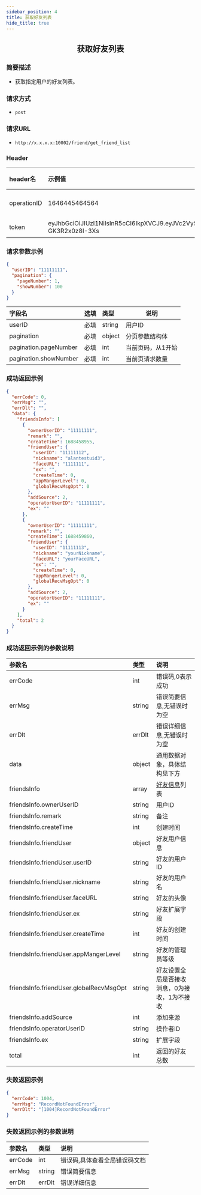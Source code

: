 ```yaml
---
sidebar_position: 4
title: 获取好友列表
hide_title: true
---
```


<center>

## 获取好友列表

</center>

### 简要描述
- 获取指定用户的好友列表。
### 请求方式
- `post` 
### 请求URL
- `http://x.x.x.x:10002/friend/get_friend_list` 


### Header
|header名|示例值|选填|类型|说明|
|:----    |:-------    |:--- |---|------      |
|operationID|1646445464564|必填|string|operationID用于全局链路追踪|
|token|eyJhbGciOiJIUzI1NiIsInR5cCI6IkpXVCJ9.eyJVc2VySUQiOiJvcGVuSU02NTQzMjEiLCJQbGF0Zm9ybUlEIjowLCJleHAiOjE2OTY0OTE4NTAsIm5iZiI6MTY4ODcxNTU1MCwiaWF0IjoxNjg4NzE1ODUwfQ.Mfhg3OiRtJY48rZbKWecNeydnHWW-GK3R2x0z8I-3Xs|必填|string|管理员token|


### 请求参数示例


```json
{
  "userID": "11111111",
  "pagination": {
    "pageNumber": 1,
    "showNumber": 100
  }
}
```
|字段名|选填|类型|说明|
|:----    |:-------    |:--- |---|
|userID|必填|string|用户ID|
|pagination|必填|object|分页参数结构体|
|pagination.pageNumber|必填|int|当前页码，从1开始|
|pagination.showNumber|必填|int|当前页请求数量|
### 成功返回示例


```json
{
  "errCode": 0,
  "errMsg": "",
  "errDlt": "",
  "data": {
    "friendsInfo": [
      {
        "ownerUserID": "11111111",
        "remark": "",
        "createTime": 1688458955,
        "friendUser": {
          "userID": "11111112",
          "nickname": "alantestuid3",
          "faceURL": "1111111",
          "ex": "",
          "createTime": 0,
          "appMangerLevel": 0,
          "globalRecvMsgOpt": 0
        },
        "addSource": 2,
        "operatorUserID": "11111111",
        "ex": ""
      },
      {
        "ownerUserID": "11111111",
        "remark": "",
        "createTime": 1688459860,
        "friendUser": {
          "userID": "11111113",
          "nickname": "yourNickname",
          "faceURL": "yourFaceURL",
          "ex": "",
          "createTime": 0,
          "appMangerLevel": 0,
          "globalRecvMsgOpt": 0
        },
        "addSource": 2,
        "operatorUserID": "11111111",
        "ex": ""
      }
    ],
    "total": 2
  }
}
```
### 成功返回示例的参数说明


|参数名|类型|说明|
|:----    |:-------    |:--- |
|errCode|int|错误码,0表示成功|
|errMsg|string|错误简要信息,无错误时为空|
|errDlt|errDlt|错误详细信息,无错误时为空|
|data|object|通用数据对象，具体结构见下方|
|friendsInfo|array|[好友信息](docs/restapi/commonFields.mdx#friendinfo)列表|
|friendsInfo.ownerUserID|string|用户ID|
|friendsInfo.remark|string|备注|
|friendsInfo.createTime|int|创建时间|
|friendsInfo.friendUser|object|好友用户信息|
|friendsInfo.friendUser.userID|string|好友的用户ID|
|friendsInfo.friendUser.nickname|string|好友的用户名|
|friendsInfo.friendUser.faceURL|string|好友的头像|
|friendsInfo.friendUser.ex|string|好友扩展字段|
|friendsInfo.friendUser.createTime|int|好友的创建时间|
|friendsInfo.friendUser.appMangerLevel|string|好友的管理员等级|
|friendsInfo.friendUser.globalRecvMsgOpt|string|好友设置全局是否接收消息，0为接收，1为不接收|
|friendsInfo.addSource|int|添加来源|
|friendsInfo.operatorUserID|string|操作者ID|
|friendsInfo.ex|string|扩展字段|
|total|int|返回的好友总数|
### 失败返回示例


```json
{
  "errCode": 1004,
  "errMsg": "RecordNotFoundError",
  "errDlt": "[1004]RecordNotFoundError"
}
```
### 失败返回示例的参数说明


|参数名|类型|说明|
|:----    |:-------    |:--- |
|errCode|int|错误码,具体查看全局错误码文档|
|errMsg|string|错误简要信息|
|errDlt|errDlt|错误详细信息|
